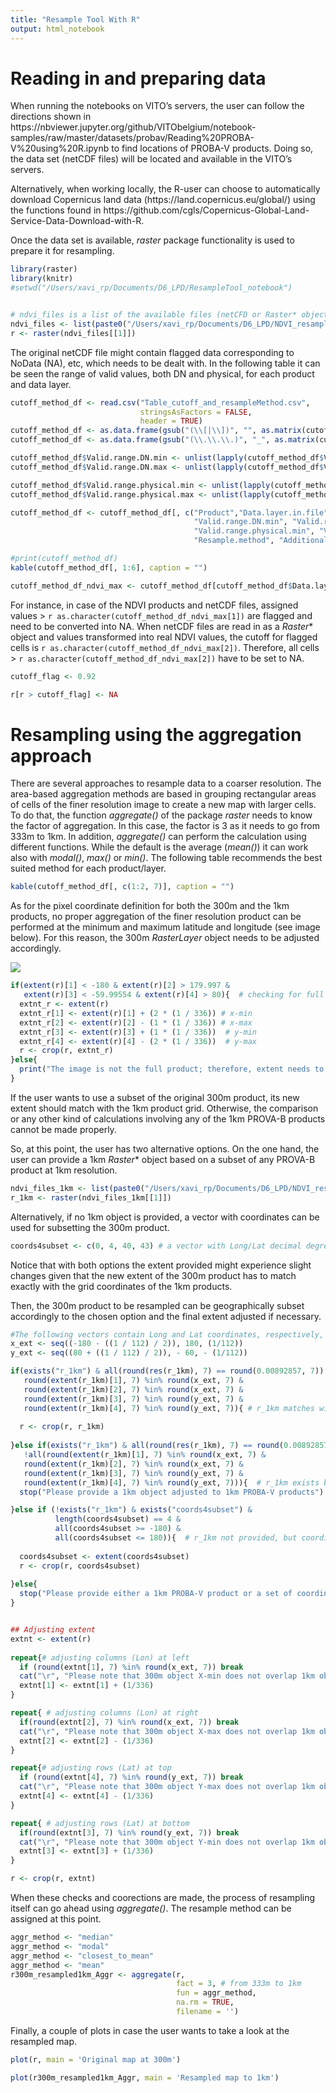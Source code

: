 ```yaml
---
title: "Resample Tool With R"
output: html_notebook
---
```


# Reading in and preparing data 

When running the notebooks on VITO’s servers, the user can follow the directions shown in 
https://nbviewer.jupyter.org/github/VITObelgium/notebook-samples/raw/master/datasets/probav/Reading%20PROBA-V%20using%20R.ipynb to find locations of PROBA-V products. Doing so, the data set (netCDF files) will be located and available in the VITO's servers.

Alternatively, when working locally, the R-user can choose to automatically download Copernicus land data (https://land.copernicus.eu/global/) using the functions found in https://github.com/cgls/Copernicus-Global-Land-Service-Data-Download-with-R. 

Once the data set is available, *raster* package functionality is used to prepare it for resampling. 

```r
library(raster)
library(knitr)
#setwd("/Users/xavi_rp/Documents/D6_LPD/ResampleTool_notebook")


# ndvi_files is a list of the available files (netCFD or Raster* objects)
ndvi_files <- list(paste0("/Users/xavi_rp/Documents/D6_LPD/NDVI_resample", "/ndvi300m_Cat_kk.tif"))
r <- raster(ndvi_files[[1]])

```


The original netCDF file might contain flagged data corresponding to NoData (NA), etc, which needs to be dealt with. In the following table it can be seen the range of valid values, both DN and physical, for each product and data layer.

```r
cutoff_method_df <- read.csv("Table_cutoff_and_resampleMethod.csv",
                             stringsAsFactors = FALSE,
                             header = TRUE)
cutoff_method_df <- as.data.frame(gsub("(\\[|\\])", "", as.matrix(cutoff_method_df)))
cutoff_method_df <- as.data.frame(gsub("(\\.\\.\\.)", "_", as.matrix(cutoff_method_df)))

cutoff_method_df$Valid.range.DN.min <- unlist(lapply(cutoff_method_df$Valid.range.DN, function(x) unlist(strsplit(as.character(x), "_"))[[1]]))
cutoff_method_df$Valid.range.DN.max <- unlist(lapply(cutoff_method_df$Valid.range.DN, function(x) unlist(strsplit(as.character(x), "_"))[[2]]))

cutoff_method_df$Valid.range.physical.min <- unlist(lapply(cutoff_method_df$Valid.range.physical, function(x) unlist(strsplit(as.character(x), "_"))[[1]]))
cutoff_method_df$Valid.range.physical.max <- unlist(lapply(cutoff_method_df$Valid.range.physical, function(x) unlist(strsplit(as.character(x), "_"))[[2]]))

cutoff_method_df <- cutoff_method_df[, c("Product","Data.layer.in.file",
                                         "Valid.range.DN.min", "Valid.range.DN.max",
                                         "Valid.range.physical.min", "Valid.range.physical.max",
                                         "Resample.method", "Additional.cutoff")]

#print(cutoff_method_df)
kable(cutoff_method_df[, 1:6], caption = "")

cutoff_method_df_ndvi_max <- cutoff_method_df[cutoff_method_df$Data.layer.in.file == "NDVI", c(4, 6)]
```


For instance, in case of the NDVI products and netCDF files, assigned values > `r as.character(cutoff_method_df_ndvi_max[1])` are flagged and need to be converted into NA. When netCDF files are read in as a *Raster*\* object and values transformed into real NDVI values, the cutoff for flagged cells is `r as.character(cutoff_method_df_ndvi_max[2])`. Therefore, all cells > `r as.character(cutoff_method_df_ndvi_max[2])` have to be set to NA.



```r
cutoff_flag <- 0.92

r[r > cutoff_flag] <- NA
```



# Resampling using the aggregation approach

There are several approaches to resample data to a coarser resolution. The area-based aggregation methods are based in grouping rectangular areas of cells of the finer resolution image to create a new map with larger cells. To do that, the function *aggregate()* of the package *raster* needs to know the factor of aggregation. In this case, the factor is 3 as it needs to go from 333m to 1km. In addition, *aggregate()* can perform the calculation using different functions. While the default is the average (*mean()*) it can work also with *modal()*, *max()* or *min()*. The following table recommends the best suited method for each product/layer.

```r
kable(cutoff_method_df[, c(1:2, 7)], caption = "")

```


As for the pixel coordinate definition for both the 300m and the 1km products, no proper aggregation of the finer resolution product can be performed at the minimum and maximum latitude and longitude (see image below). For this reason, the 300m *RasterLayer* object needs to be adjusted accordingly.

![](Pixel_centre_example_CGLS.png)



```r
if(extent(r)[1] < -180 & extent(r)[2] > 179.997 &
   extent(r)[3] < -59.99554 & extent(r)[4] > 80){  # checking for full product (image)
  extnt_r <- extent(r)
  extnt_r[1] <- extent(r)[1] + (2 * (1 / 336)) # x-min
  extnt_r[2] <- extent(r)[2] - (1 * (1 / 336)) # x-max
  extnt_r[3] <- extent(r)[3] + (1 * (1 / 336))  # y-min
  extnt_r[4] <- extent(r)[4] - (2 * (1 / 336))  # y-max
  r <- crop(r, extnt_r)
}else{
  print("The image is not the full product; therefore, extent needs to be checked")
}
```


If the user wants to use a subset of the original 300m product, its new extent should match with the 1km product grid. Otherwise, the comparison or any other kind of calculations involving any of the 1km PROVA-B products cannot be made properly. 

So, at this point, the user has two alternative options. On the one hand, the user can provide a 1km *Raster*\* object based on a subset of any PROVA-B product at 1km resolution. 

```r
ndvi_files_1km <- list(paste0("/Users/xavi_rp/Documents/D6_LPD/NDVI_resample", "/ndvi1km_Cat.tif"))
r_1km <- raster(ndvi_files_1km[[1]])
```


Alternatively, if no 1km object is provided, a vector with coordinates can be used for subsetting the 300m product. 

```r
coords4subset <- c(0, 4, 40, 43) # a vector with Long/Lat decimal degrees in the form c(Xmin, Xmax, Ymin, Ymax)
```


Notice that with both options the extent provided might experience slight changes given that the new extent of the 300m product has to match exactly with the grid coordinates of the 1km products.

Then, the 300m product to be resampled can be geographically subset accordingly to the chosen option and the final extent adjusted if necessary.


```r
#The following vectors contain Long and Lat coordinates, respectively, of the 1km grid (edges of the cells):
x_ext <- seq((-180 - ((1 / 112) / 2)), 180, (1/112))
y_ext <- seq((80 + ((1 / 112) / 2)), - 60, - (1/112))
```

```r
if(exists("r_1km") & all(round(res(r_1km), 7) == round(0.00892857, 7)) &
   round(extent(r_1km)[1], 7) %in% round(x_ext, 7) & 
   round(extent(r_1km)[2], 7) %in% round(x_ext, 7) &
   round(extent(r_1km)[3], 7) %in% round(y_ext, 7) &
   round(extent(r_1km)[4], 7) %in% round(y_ext, 7)){ # r_1km matches with PROBA-V 1km products
  
  r <- crop(r, r_1km)
  
}else if(exists("r_1km") & all(round(res(r_1km), 7) == round(0.00892857, 7)) &
   !all(round(extent(r_1km)[1], 7) %in% round(x_ext, 7) & 
   round(extent(r_1km)[2], 7) %in% round(x_ext, 7) &
   round(extent(r_1km)[3], 7) %in% round(y_ext, 7) &
   round(extent(r_1km)[4], 7) %in% round(y_ext, 7))){  # r_1km exists but does not match with PROBA-V 1km products
  stop("Please provide a 1km object adjusted to 1km PROBA-V products")

}else if (!exists("r_1km") & exists("coords4subset") &
          length(coords4subset) == 4 &
          all(coords4subset >= -180) &
          all(coords4subset <= 180)){  # r_1km not provided, but coordinates to subset from
  
  coords4subset <- extent(coords4subset)
  r <- crop(r, coords4subset)
  
}else{
  stop("Please provide either a 1km PROBA-V product or a set of coordinates to cut from")
}


## Adjusting extent
extnt <- extent(r)
  
repeat{# adjusting columns (Lon) at left
  if (round(extnt[1], 7) %in% round(x_ext, 7)) break
  cat("\r", "Please note that 300m object X-min does not overlap 1km object X-min. Keep it in mind for further analysis")
  extnt[1] <- extnt[1] + (1/336)
}

repeat{ # adjusting columns (Lon) at right
  if(round(extnt[2], 7) %in% round(x_ext, 7)) break
  cat("\r", "Please note that 300m object X-max does not overlap 1km object X-max. Keep it in mind for further analysis")
  extnt[2] <- extnt[2] - (1/336)
}

repeat{# adjusting rows (Lat) at top
  if (round(extnt[4], 7) %in% round(y_ext, 7)) break
  cat("\r", "Please note that 300m object Y-max does not overlap 1km object Y-max. Keep it in mind for further analysis")
  extnt[4] <- extnt[4] - (1/336)
}

repeat{ # adjusting rows (Lat) at bottom
  if(round(extnt[3], 7) %in% round(y_ext, 7)) break
  cat("\r", "Please note that 300m object Y-min does not overlap 1km object Y-min. Keep it in mind for further analysis")
  extnt[3] <- extnt[3] + (1/336)
}

r <- crop(r, extnt)

```


When these checks and coorections are made, the process of resampling itself can go ahead using *aggregate()*. The resample method can be assigned at this point.

```r
aggr_method <- "median"
aggr_method <- "modal"
aggr_method <- "closest_to_mean"
aggr_method <- "mean"
r300m_resampled1km_Aggr <- aggregate(r,
                                     fact = 3, # from 333m to 1km  
                                     fun = aggr_method, 
                                     na.rm = TRUE, 
                                     filename = '')

```



Finally, a couple of plots in case the user wants to take a look at the resampled map.

```r
plot(r, main = 'Original map at 300m')
```

```r
plot(r300m_resampled1km_Aggr, main = 'Resampled map to 1km')
```


